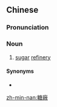 {{also|糖厂}}
==Chinese==
{{zh-forms|s=糖厂}}

===Pronunciation===
{{zh-pron
|m=tángchǎng
|c=tong4 cong2
|mn=thn̂g-chhiúⁿ
|cat=n
}}

===Noun===
{{zh-noun}}

# [[sugar]] [[refinery]]

====Synonyms====
* {{zh-l|糖廍}}

[[zh-min-nan:糖廠]]